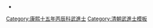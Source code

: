 {{Navbox
|name = 康熙十五年丙辰科武殿試金榜
|title = 康熙十五年（[[1676年]]）丙辰科武殿試金榜
|titlestyle = background-color:#FFD700;
|image =
|style = width:100%;text-align:center; 
|groupstyle = text-align:center; background-color:#FFD700;
|liststyle = text-align:center;
|state = {{{state<includeonly>|collapsed</includeonly>}}}
|group1 = 第一甲<br>賜武進士及第<br>共3名
|list1 = '''[[荀國梁]]''' - '''[[何天培]]''' - '''[[聶達|聶　達]]'''

|group2 = 第二甲<br>賜武進士出身<br>共30名
|list2 = [[宋振業]] - 囗囗囗 - 囗囗囗 - 囗囗囗 - 囗囗囗 - 囗囗囗 - 囗囗囗 - 囗囗囗 - 囗囗囗 - 囗囗囗<br>囗囗囗 - 囗囗囗 - 囗囗囗 - 囗囗囗 - 囗囗囗 - 囗囗囗 - 囗囗囗 - 囗囗囗 - 囗囗囗 - 囗囗囗<br>囗囗囗 - 囗囗囗 - 囗囗囗 - 囗囗囗 - 囗囗囗 - 囗囗囗 - 囗囗囗 - 囗囗囗 - 囗囗囗 - 囗囗囗

|group3 = 第三甲<br>賜同武進士出身<br>共116名
|list3 = [[金章|金　章]] - 囗囗囗 - 囗囗囗 - 囗囗囗 - 囗囗囗 - 囗囗囗 - 囗囗囗 - 囗囗囗 - 囗囗囗 - 囗囗囗<br>名次不詳：<br>[[陳晉 (奉天)|陳　晉]] - [[顧浩|顧　浩]] - [[陳晉 (上元)|陳　晉]] - [[聞廷鳳]] - [[季陸|季　陸]] - [[秦驤|秦　驤]] - [[谷大巒]] - [[潘若沂]] - [[陳赤山]] - [[黃呂|黃　呂]]<br>[[汪熹|汪　熹]]

|belowstyle = text-align: center; background-color:#FFD700;
|below='''前一科：[[Template:康熙十二年癸丑科武殿試金榜|康熙十二年癸丑科]]　'''·'''　後一科：[[Template:康熙十八年己未科武殿試金榜|康熙十八年己未科]]'''<br>'''同科進士：[[Template:康熙十五年丙辰科殿試金榜|康熙十五年丙辰文科]]'''
}}
[[Category:康熙十五年丙辰科武進士]]
<noinclude>
[[Category:康熙十五年丙辰科武進士| ]]
[[Category:清朝武進士模板]]
*<small></small></noinclude>